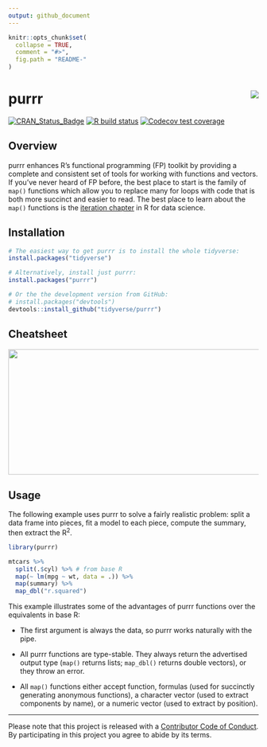 ```yaml
---
output: github_document
---
```


<!-- README.md is generated from README.Rmd. Please edit that file -->

```r
knitr::opts_chunk$set(
  collapse = TRUE,
  comment = "#>",
  fig.path = "README-"
)
```

# purrr <img src="man/figures/logo.png" align="right" />

<!-- badges: start -->
[![CRAN_Status_Badge](https://www.r-pkg.org/badges/version/purrr)](https://cran.r-project.org/package=purrr)
[![R build status](https://github.com/tidyverse/purrr/workflows/R-CMD-check/badge.svg)](https://github.com/tidyverse/purrr)
[![Codecov test coverage](https://codecov.io/gh/tidyverse/purrr/branch/master/graph/badge.svg)](https://app.codecov.io/gh/tidyverse/purrr?branch=master)
<!-- badges: end -->

## Overview

purrr enhances R's functional programming (FP) toolkit by providing a complete and consistent set of tools for working with functions and vectors. If you've never heard of FP before, the best place to start is the family of `map()` functions which allow you to replace many for loops with code that is both more succinct and easier to read. The best place to learn about the `map()` functions is the [iteration chapter](https://r4ds.had.co.nz/iteration.html) in R for data science.

## Installation

```r
# The easiest way to get purrr is to install the whole tidyverse:
install.packages("tidyverse")

# Alternatively, install just purrr:
install.packages("purrr")

# Or the the development version from GitHub:
# install.packages("devtools")
devtools::install_github("tidyverse/purrr")
```

## Cheatsheet

<a href="https://github.com/rstudio/cheatsheets/blob/master/purrr.pdf"><img src="https://raw.githubusercontent.com/rstudio/cheatsheets/master/pngs/thumbnails/purrr-cheatsheet-thumbs.png" width="630" height="252"/></a>  

## Usage

The following example uses purrr to solve a fairly realistic problem: split a data frame into pieces, fit a model to each piece, compute the summary, then extract the R^2^.

```r
library(purrr)

mtcars %>%
  split(.$cyl) %>% # from base R
  map(~ lm(mpg ~ wt, data = .)) %>%
  map(summary) %>%
  map_dbl("r.squared")
```

This example illustrates some of the advantages of purrr functions over the equivalents in base R:

* The first argument is always the data, so purrr works naturally with the pipe.

* All purrr functions are type-stable. They always return the advertised output
  type (`map()` returns lists; `map_dbl()` returns double vectors), or they 
  throw an error.
  
* All `map()` functions either accept function, formulas (used for succinctly
  generating anonymous functions), a character vector (used to extract 
  components by name), or a numeric vector (used to extract by position).

-----

Please note that this project is released with a [Contributor Code of Conduct](https://purrr.tidyverse.org/CODE_OF_CONDUCT).
By participating in this project you agree to abide by its terms.

